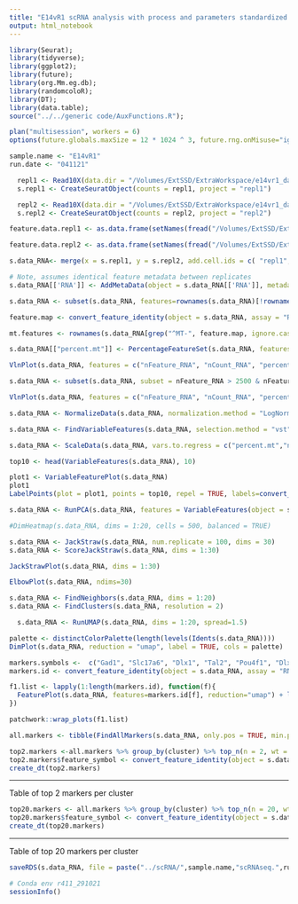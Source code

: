 ```yaml
---
title: "E14vR1 scRNA analysis with process and parameters standardized with rV2 project"
output: html_notebook
---
```


```r
library(Seurat);
library(tidyverse);
library(ggplot2);
library(future);
library(org.Mm.eg.db);
library(randomcoloR);
library(DT);
library(data.table);
source("../../generic code/AuxFunctions.R");
```

```r
plan("multisession", workers = 6)
options(future.globals.maxSize = 12 * 1024 ^ 3, future.rng.onMisuse="ignore")
```

```r
sample.name <- "E14vR1"
run.date <- "041121"
```

```r
  repl1 <- Read10X(data.dir = "/Volumes/ExtSSD/ExtraWorkspace/e14vr1_data/scRNA/E14vR1_1_RNA/outs/filtered_feature_bc_matrix/", gene.column = 1)
  s.repl1 <- CreateSeuratObject(counts = repl1, project = "repl1")

  repl2 <- Read10X(data.dir = "/Volumes/ExtSSD/ExtraWorkspace/e14vr1_data/scRNA/E14vR1_2_RNA/outs/filtered_feature_bc_matrix/", gene.column = 1)
  s.repl2 <- CreateSeuratObject(counts = repl2, project = "repl2")
```

```r
feature.data.repl1 <- as.data.frame(setNames(fread("/Volumes/ExtSSD/ExtraWorkspace/e14vr1_data/scRNA/E14vR1_1_RNA/outs/filtered_feature_bc_matrix/features.tsv.gz", header=FALSE), c("ensg_id","gene_name","exp_type")))

feature.data.repl2 <- as.data.frame(setNames(fread("/Volumes/ExtSSD/ExtraWorkspace/e14vr1_data/scRNA/E14vR1_2_RNA/outs/filtered_feature_bc_matrix/features.tsv.gz", header=FALSE), c("ensg_id","gene_name","exp_type")))
```


```r
s.data_RNA<- merge(x = s.repl1, y = s.repl2, add.cell.ids = c( "repl1", "repl2"), project = "s.data")
```

```r
# Note, assumes identical feature metadata between replicates
s.data_RNA[['RNA']] <- AddMetaData(object = s.data_RNA[['RNA']], metadata = feature.data.repl1[,2], col.name="feature_symbol")
```

```r
s.data_RNA <- subset(s.data_RNA, features=rownames(s.data_RNA)[!rownames(s.data_RNA)=="TDTOMATOG"])
```

```r
feature.map <- convert_feature_identity(object = s.data_RNA, assay = "RNA", features = rownames(s.data_RNA), feature.format = "ens")

mt.features <- rownames(s.data_RNA[grep("^MT-", feature.map, ignore.case = T)])

s.data_RNA[["percent.mt"]] <- PercentageFeatureSet(s.data_RNA, features = mt.features)
```

```r
VlnPlot(s.data_RNA, features = c("nFeature_RNA", "nCount_RNA", "percent.mt"), ncol = 3)
```

```r
s.data_RNA <- subset(s.data_RNA, subset = nFeature_RNA > 2500 & nFeature_RNA < 5500 & percent.mt < 15)
```

```r
VlnPlot(s.data_RNA, features = c("nFeature_RNA", "nCount_RNA", "percent.mt"), ncol = 3)
```

```r
s.data_RNA <- NormalizeData(s.data_RNA, normalization.method = "LogNormalize", scale.factor = 10000)
```

```r
s.data_RNA <- FindVariableFeatures(s.data_RNA, selection.method = "vst", nfeatures = 3000)
```

```r
s.data_RNA <- ScaleData(s.data_RNA, vars.to.regress = c("percent.mt","nFeature_RNA","nCount_RNA"))
```

```r
top10 <- head(VariableFeatures(s.data_RNA), 10)
```

```r
plot1 <- VariableFeaturePlot(s.data_RNA)
plot1
LabelPoints(plot = plot1, points = top10, repel = TRUE, labels=convert_feature_identity(object = s.data_RNA, assay = "RNA", features = top10, feature.format = "ens"))
```

```r
s.data_RNA <- RunPCA(s.data_RNA, features = VariableFeatures(object = s.data_RNA))
```

```r
#DimHeatmap(s.data_RNA, dims = 1:20, cells = 500, balanced = TRUE)
```

```r
s.data_RNA <- JackStraw(s.data_RNA, num.replicate = 100, dims = 30)
s.data_RNA <- ScoreJackStraw(s.data_RNA, dims = 1:30)
```

```r
JackStrawPlot(s.data_RNA, dims = 1:30)
```

```r
ElbowPlot(s.data_RNA, ndims=30)
```

```r
s.data_RNA <- FindNeighbors(s.data_RNA, dims = 1:20)
s.data_RNA <- FindClusters(s.data_RNA, resolution = 2)
```

```r
  s.data_RNA <- RunUMAP(s.data_RNA, dims = 1:20, spread=1.5)
```

```r
palette <- distinctColorPalette(length(levels(Idents(s.data_RNA))))
DimPlot(s.data_RNA, reduction = "umap", label = TRUE, cols = palette)
```

```r
markers.symbols <-  c("Gad1", "Slc17a6", "Dlx1", "Tal2", "Pou4f1", "Dlx2","Ascl1","Nkx2-2", "Sst")
markers.id <- convert_feature_identity(object = s.data_RNA, assay = "RNA", features = markers.symbols, feature.format = "symbol")

f1.list <- lapply(1:length(markers.id), function(f){
  FeaturePlot(s.data_RNA, features=markers.id[f], reduction="umap") + labs(title=markers.symbols[f])
})

patchwork::wrap_plots(f1.list)
```

```r
all.markers <- tibble(FindAllMarkers(s.data_RNA, only.pos = TRUE, min.pct = 0.25, logfc.threshold = 0.25))
```

```r
top2.markers <-all.markers %>% group_by(cluster) %>% top_n(n = 2, wt = avg_log2FC)
top2.markers$feature_symbol <- convert_feature_identity(object = s.data_RNA, assay = "RNA", features = pull(top2.markers, gene), feature.format = "ens")
create_dt(top2.markers)
```

---

Table of top 2 markers per cluster

```r
top20.markers <- all.markers %>% group_by(cluster) %>% top_n(n = 20, wt = avg_log2FC)
top20.markers$feature_symbol <- convert_feature_identity(object = s.data_RNA, assay = "RNA", features = pull(top20.markers, gene), feature.format = "ens")
create_dt(top20.markers)
```

---

Table of top 20 markers per cluster

```r
saveRDS(s.data_RNA, file = paste("../scRNA/",sample.name,"scRNAseq.",run.date,".Rds", sep=""))
```


```r
# Conda env r411_291021
sessionInfo()
```

<!-- # Running again with non-neuronal cells excluded -->

<!-- ```{r Dropping non-brain cells} -->
<!--   # Based on earlier analysis of marker genes in clusters -->
<!--   non.neuronal.cells <- readRDS("../scRNA/non_neuronal_cells.Rds") -->

<!--   # Making barcodes to match this process pipeline, replicate label is different and -1 is missing from the end -->
<!--     non.neuronal.cells <- str_replace(non.neuronal.cells, pattern = "^DI1", replacement = "repl1") %>% str_replace(pattern = "^DI2", replacement = "repl2") -->
<!--     #non.neuronal.cells <- paste(non.neuronal.cells,"-1",sep="") -->

<!--     s.data.clean <- subset(s.data_RNA, cells = non.neuronal.cells) -->
<!-- ``` -->

<!-- ```{r Rescale clean subset} -->
<!--   s.data.clean <- ScaleData(s.data.clean, vars.to.regress = "percent.mt") -->
<!-- ``` -->

<!-- ```{r Find variable features in clean subset} -->
<!--   s.data.clean <- FindVariableFeatures(s.data.clean, selection.method = "vst", nfeatures = 3000) -->
<!-- ``` -->

<!-- ```{r Top10 most variable features} -->
<!--   top10 <- head(VariableFeatures(s.data.clean), 10) -->
<!-- ``` -->

<!-- ```{r Rescale} -->
<!--   # FIXME:Why again double scaling? -->
<!--   all.genes <- rownames(s.data.clean) -->
<!--   s.data.clean <- ScaleData(s.data.clean, features = all.genes) -->
<!-- ``` -->

<!-- ```{r RunPCA for cleaned data, include=FALSE} -->
<!--   s.data.clean <- RunPCA(s.data.clean, features = VariableFeatures(object = s.data.clean)) -->
<!--   #print(s.data.clean[["pca"]], dims = 1:20, nfeatures = 10) -->
<!-- ``` -->

<!-- ```{r Plot PCA} -->
<!--   # print(MB14_clean[["pca"]], dims = 1:20, nfeatures = 10) -->
<!--   DimPlot(s.data.clean, reduction = "pca") -->
<!-- ``` -->

<!-- ```{r Plot DimHeatmap, fig.height=18, fig.width=18} -->
<!--   DimHeatmap(s.data.clean, dims = 1:25, cells = 500, balanced = TRUE) -->
<!-- ``` -->

<!-- ```{r Calculate and plot JackStrawPlot} -->
<!--   s.data.clean <- JackStraw(s.data.clean, num.replicate = 100, dims = 28) -->
<!--   s.data.clean <- ScoreJackStraw(s.data.clean, dims = 1:28) -->
<!--   JackStrawPlot(s.data.clean, dims = 1:28) -->
<!-- ``` -->

<!-- ```{r Plot ElbowPlot} -->
<!--   ElbowPlot(s.data.clean, ndims = 28) -->
<!-- ``` -->

<!-- ```{r Find neighbours and perform clustering} -->
<!--   s.data.clean <- FindNeighbors(s.data.clean, dims = 1:28) -->
<!--   s.data.clean <- FindClusters(s.data.clean, resolution = 1.4, algorithm = 4) -->
<!-- ``` -->

<!-- ```{r Calculate and plot UMAP} -->
<!--   s.data.clean <- RunUMAP(s.data.clean, dims = 1:28) -->
<!--   palette.clean <- distinctColorPalette(length(levels(Idents(s.data.clean)))) -->
<!--   DimPlot(s.data.clean, reduction = "umap",label = TRUE, cols = palette.clean) -->
<!-- ``` -->

<!-- ```{r Plot Featureplots, fig.height=18, fig.width=18} -->
<!--   FeaturePlot(s.data.clean, reduction = "umap", features = c("Gad1", "Slc17a6", "Dlx1", "Tal2", "Pou4f1", "Dlx2","Ascl1","Nkx2-2", "Sst"), pt.size = 2) -->
<!-- ``` -->

<!-- ```{r Find markers and write out, include=FALSE} -->
<!--   s.data.clean.markers <- FindAllMarkers(s.data.clean, only.pos = TRUE, min.pct = 0.25, logfc.threshold = 0.25) -->
<!--   write.csv(x = s.data.clean.markers, file="MB14.cleaned.markers_all.csv") -->
<!--   s.data.clean.markers %>% group_by(cluster) %>% top_n(n = 20, wt = avg_log2FC) %>% write.csv(file="E14_MB_scRNAseq_cleaned_top20_allclusters.csv") -->
<!-- ``` -->


<!-- ```{r Create interactive table for top20 markers} -->
<!-- top20 <- s.data.clean.markers %>% group_by(cluster) %>% top_n(n = 20, wt = avg_log2FC) -->
<!-- create_dt(top20) -->
<!-- ``` -->

<!-- --- -->

<!-- Table of top20 markers per cluster -->

<!-- ```{r Saving final Seurat object for further use} -->
<!--   saveRDS(s.data.clean, file = "../scRNA/E14_s.data_scRNAseq.clean.rds") -->
<!-- ``` -->
